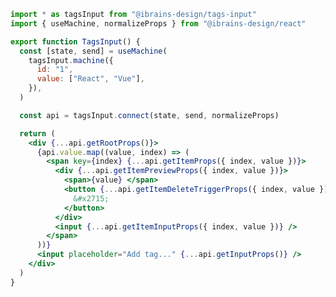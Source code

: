 ```jsx
import * as tagsInput from "@ibrains-design/tags-input"
import { useMachine, normalizeProps } from "@ibrains-design/react"

export function TagsInput() {
  const [state, send] = useMachine(
    tagsInput.machine({
      id: "1",
      value: ["React", "Vue"],
    }),
  )

  const api = tagsInput.connect(state, send, normalizeProps)

  return (
    <div {...api.getRootProps()}>
      {api.value.map((value, index) => (
        <span key={index} {...api.getItemProps({ index, value })}>
          <div {...api.getItemPreviewProps({ index, value })}>
            <span>{value} </span>
            <button {...api.getItemDeleteTriggerProps({ index, value })}>
              &#x2715;
            </button>
          </div>
          <input {...api.getItemInputProps({ index, value })} />
        </span>
      ))}
      <input placeholder="Add tag..." {...api.getInputProps()} />
    </div>
  )
}
```
